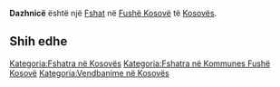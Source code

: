 {{Fshat në Kosovës
 | Emri                = Dazhnicë
| sqi_D_name = Dazhnicë
| sqi_D_FULL_NAME_RO = Dazhnicë
| sqi_D_FULL_NAME_ND_RO = Dazhnice
| sqi_D_SORT_NAME_RG = DAZHNICE
| sqi_D_FULL_NAME_RG = Dazhnicë
| sqi_D_FULL_NAME_ND_RG = Dazhnice
| sqi_V_name = Daxhincë
| sqi_V_FULL_NAME_RO = Daxhincë Dashicë Dazhdinca Dashaj
| sqi_V_FULL_NAME_ND_RO = Daxhince Dashice Dazhdinca Dashaj
| sqi_V_SORT_NAME_RG = DAXHINCE DASHICE DAZHDINCA DASHAJ
| sqi_V_FULL_NAME_RG = Daxhincë Dashicë Dazhdinca Dashaj
| sqi_V_FULL_NAME_ND_RG = Daxhince Dashice Dazhdinca Dashaj
| srp_N_name = Daždince
| srp_N_FULL_NAME_RO = Daždince
| srp_N_FULL_NAME_ND_RO = Dazdince
| srp_N_SORT_NAME_RG = DAZDINCE
| srp_N_FULL_NAME_RG = Daždince
| srp_N_FULL_NAME_ND_RG = Dazdince
| srp_NS_name = Даждинце
| srp_NS_FULL_NAME_RO = Даждинце
| srp_NS_FULL_NAME_ND_RO = Даждинце
| srp_NS_SORT_NAME_RG = ДАЖДИНЦЕ
| srp_NS_FULL_NAME_RG = Даждинце
| srp_NS_FULL_NAME_ND_RG = Даждинце

 | Emri (Rasa dhanore) = 
 | Figura              = 
 | Shteti              = Kosovo
 | Komuna              = Fushë Kosovë
 | Kodi postar         = 
 | Sipërfaqja          = 

 | Popullsia           = 

 | Regj. i popullsisë  = 
 | Dend. e popullsisë  = 
 | Faqja zyrtare       = 
 <!--- Koordinatat ----> 
 | Gjerësia            = 42.646944
 | Gjatësia            = 21.620278
 | Lartësia            = 
}}
'''Dazhnicë''' është një [[Fshat]] në [[Fushë Kosovë]] të [[Kosovës]].

<!-- == Gjeografia == -->
<!-- == Historia == -->
<!-- == Demografia == -->
== Shih edhe ==
{{Komuna Fushë Kosovë}}
{{Kosovo-Administrata-Cung}}

[[Kategoria:Fshatra në Kosovës]]
[[Kategoria:Fshatra në Kommunes Fushë Kosovë]]
[[Kategoria:Vendbanime në Kosovës]]